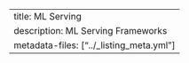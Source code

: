 ---
title: ML Serving
description: ML Serving Frameworks
metadata-files: ["../_listing_meta.yml"]
---